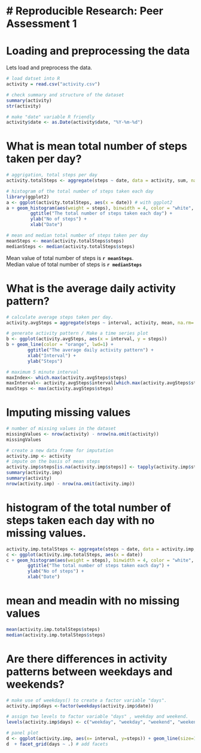 
# Reproducible Research: Peer Assessment 1
==========================================

# Loading and preprocessing the data
Lets load and preprocess the data.

```r
# load datset into R
activity = read.csv("activity.csv")
```

```r
# check summary and structure of the dataset
summary(activity)
str(activity)

# make "date" variable R friendly
activity$date <- as.Date(activity$date, "%Y-%m-%d")
```

# What is mean total number of steps taken per day?

```r
# aggrigation, total steps per day
activity.totalSteps <- aggregate(steps ~ date, data = activity, sum, na.rm= TRUE)
```

```r
# histogram of the total number of steps taken each day
library(ggplot2)
a <- ggplot(activity.totalSteps, aes(x = date)) # with ggplot2
a + geom_histogram(aes(weight = steps), binwidth = 4, color = "white", fill = "orange") +  
         ggtitle("The total number of steps taken each day") +
         ylab("No of steps") +
         xlab("Date") 
```

```r
# mean and median total number of steps taken per day
meanSteps <- mean(activity.totalSteps$steps)
medianSteps <- median(activity.totalSteps$steps)
```
Mean value of total number of steps is **`r meanSteps`**.  
Median value of total number of steps is **`r medianSteps`**

# What is the average daily activity pattern?
```r
# calculate average steps taken per day.
activity.avgSteps = aggregate(steps ~ interval, activity, mean, na.rm= TRUE)
```

```r
# generate activity pattern / Make a time series plot
b <- ggplot(activity.avgSteps, aes(x = interval, y = steps))
b + geom_line(color = "orange", lwd=1) + 
        ggtitle("The average daily activity pattern") +
        xlab("Interval") + 
        ylab("Steps")
```

```r
# maximum 5 minute interval
maxIndex<- which.max(activity.avgSteps$steps)
maxInterval<- activity.avgSteps$interval[which.max(activity.avgSteps$steps)]
maxSteps <- max(activity.avgSteps$steps)
```


# Imputing missing values
```r
# number of missing values in the dataset
missingValues <- nrow(activity) - nrow(na.omit(activity))
missingValues
```

```r
# create a new data frame for imputation
activity.imp <- activity
# impute on the basis of mean steps 
activity.imp$steps[is.na(activity.imp$steps)] <- tapply(activity.imp$steps, activity.imp$interval, mean, na.rm = T)
summary(activity.imp)
summary(activity)
nrow(activity.imp) - nrow(na.omit(activity.imp))
```


# histogram of the total number of steps taken each day with no missing values.
```r
activity.imp.totalSteps <- aggregate(steps ~ date, data = activity.imp, sum)
c <- ggplot(activity.imp.totalSteps, aes(x = date)) 
c + geom_histogram(aes(weight = steps), binwidth = 4, color = "white", fill = "orange") +  
        ggtitle("The total number of steps taken each day") +
        ylab("No of steps") +
        xlab("Date") 
```

# mean and meadin with no missing values
```r
mean(activity.imp.totalSteps$steps)
median(activity.imp.totalSteps$steps)
````


# Are there differences in activity patterns between weekdays and weekends?
```r
# make use of weekdays() to create a factor variable "days".
activity.imp$days <-factor(weekdays(activity.imp$date))

# assign two levels to factor variable "days" , weekday and weekend.        
levels(activity.imp$days) <- c("weekday", "weekday", "weekend", "weekend", "weekday", "weekday", "weekday")

# panel plot
d <- ggplot(activity.imp, aes(x= interval, y=steps)) + geom_line(size=1, color="orange")
d  + facet_grid(days ~ .) # add facets
```



